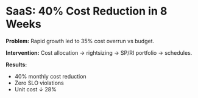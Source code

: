 
<Prose>

# SaaS: 40% Cost Reduction in 8 Weeks

**Problem:** Rapid growth led to 35% cost overrun vs budget.

**Intervention:** Cost allocation → rightsizing → SP/RI portfolio → schedules.

**Results:**
- 40% monthly cost reduction
- Zero SLO violations
- Unit cost ↓ 28%

</Prose>
